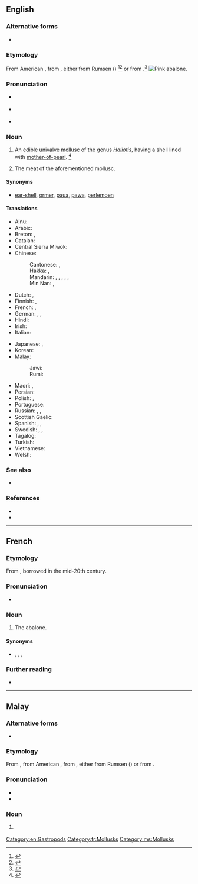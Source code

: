 {{also|Abalone}}
==English==
{{was wotd|2006|December|30}}

===Alternative forms===
* {{l|en|avalone}} {{qualifier|obsolete}}

===Etymology===
From American {{etyl|es|en}} {{m|es|abulón}}, from {{etyl|es|en}} {{m|es|aulone}}, either from Rumsen ({{etyl|css|en}}) {{m|css|aulun|aūlun|red abalone}}<ref>{{R:Dictionary.com}}</ref><ref>{{R:Merriam Webster Online}}</ref> or from {{etyl|shh|en}} {{m|shh|aulun|aūlun|red abalone}}.<ref>{{R:SOED5|page=2}}</ref>
[[Image:Pinkabalone_300.jpg|thumb|right|Pink abalone.]]

===Pronunciation===
* {{a|RP}} {{IPA|/æb.əˈləʊ.ni/|lang=en}}
* {{a|GenAm}} {{IPA|/æb.əˈloʊ.ni/|lang=en}}
* {{audio|en-us-abalone.ogg|Audio (US)|lang=en}}

===Noun===
{{en-noun|-|s}}

# {{lb|en|North America|Australia}} An edible [[univalve]] [[mollusc]] of the genus ''[[Haliotis]]'', having a shell lined with [[mother-of-pearl]]. {{defdate|from mid-19th century}}<ref>{{R:SOED5|page=1}}</ref>
# {{lb|en|North America|Australia}} The meat of the aforementioned mollusc. {{defdate|from mid-19th century}}

====Synonyms====
* {{qualifier|UK}} [[ear-shell]], {{qualifier|Guernsey}} [[ormer]], {{qualifier|New Zealand}} [[paua]], [[pawa]], {{qualifier|South Africa}} [[perlemoen]]

====Translations====
{{trans-top|edible univalve mollusc}}
* Ainu: {{t|ain|アィペ}}
* Arabic: {{t|ar|أُذُن اَلْبَحْر|f}}
* Breton: {{t-check|br|ourmel}}, {{qualifier|collective noun}} {{t+check|br|ourmelenn|f}}
* Catalan: {{t|ca|orella de mar|f}}
* Central Sierra Miwok: {{t|csm|hásˑyny-}}
* Chinese:
*: Cantonese: {{t|yue|鮑魚}}, {{t|yue|鲍鱼|tr=baau1 jyu4-2}}
*: Hakka: {{t|hak|鮑魚}}, {{t|hak|鲍鱼|tr=pâu-ǹg}}
*: Mandarin: {{t+|cmn|鮑魚}}, {{t+|cmn|鲍鱼|tr=bàoyú}}, {{t+|cmn|石決明}}, {{t+|cmn|石决明|tr=shíjuémíng}}, {{t+|cmn|鰒魚}}, {{t+|cmn|鳆鱼|tr=fùyú}} {{qualifier|archaic}}
*: Min Nan: {{t|nan|鮑魚}}, {{t|nan|鲍鱼|tr=pau-hî, pau-hû}}
* Dutch: {{t|nl|zeeoor}}, {{t|nl|abalone|m}}
* Finnish: {{t+|fi|merikorva}}, {{t+|fi|abaloni}}
* French: {{t+|fr|ormeau|m}}, {{t+|fr|haliotide|f}}
* German: {{t+|de|Abalone|f}}, {{t|de|Meerohr|n}}, {{t+|de|Seeohr|n}}
* Hindi: {{t|hi|कर्णशुक्ति|f}}
* Irish: {{t|ga|cluas mhara|f}}
* Italian: {{t|it|abalone}}
{{trans-mid}}
* Japanese: {{t+|ja|鮑|tr=[[あわび]], awabi}}, {{t|ja|アワビ|tr=awabi}}
* Korean: {{t+|ko|전복}}
* Malay:
*: Jawi: {{t|ms|ابالوني}}
*: Rumi: {{t+|ms|abalone}}
* Maori: {{t|mi|pāua}}, {{t|mi|marapeka}}
* Persian: {{t|fa|گوش دریا|tr=guš daryā}}
* Polish: {{t|pl|słuchotka|f}}, {{t|pl|ucho morskie|n}}
* Portuguese: {{t+|pt|haliote|m}}
* Russian: {{t|ru|абало́н|m}}, {{t|ru|галио́тис|m}}, {{t|ru|морско́е у́шко|n}}
* Scottish Gaelic: {{t|gd|cluas-mhara|f}}
* Spanish: {{t|es|oreja de mar|f}}, {{t+|es|abulón|m}}, {{t+|es|loco|m}}
* Swedish: {{t+|sv|havsöra}}, {{t|sv|abalone}}, {{t+|sv|öronsnäcka|c}}
* Tagalog: {{t|tl|kabibing-tainga}}
* Turkish: {{t+|tr|denizkulağı}}
* Vietnamese: {{t|vi|bào ngư}}
* Welsh: {{t|cy|clust fôr|f}}
{{trans-bottom}}

===See also===
* {{l|en|paua}} {{pos_n}}

===References===
<references/>
{{wikisource1911Enc|Abalone}}
* {{pedialite|Abalone}}
* {{R:OneLook}}

[[Category:en:Gastropods]]

----

==French==

===Etymology===
From {{etyl|en|fr}}, borrowed in the mid-20th century.

===Pronunciation===
* {{fr-IPA}}

===Noun===
{{fr-noun|m}}

# {{lb|fr|gastronomy|uncommon}} The abalone.

====Synonyms====
* {{sense|more usual terms for "abalone"}} {{l|fr|ormeau}}, {{l|fr|haliotis}}, {{l|fr|haliotide}}, {{l|fr|oreille de mer}}

===Further reading===
* {{R:TLFi}}

[[Category:fr:Mollusks]]

----

==Malay==

===Alternative forms===
* {{l|ms|ابالوني|sc=Arab}}

===Etymology===
From {{etyl|en|ms}} {{m|en|abalone}}, from American {{etyl|es|ms}} {{m|es|abulón}}, from {{etyl|es|ms}} {{m|es|aulone}}, either from Rumsen ({{etyl|css|ms}}) {{m|css|aulun|aūlun|red abalone}} or from {{etyl|shh|ms}} {{m|shh|aulun|aūlun|red abalone}}.

===Pronunciation===
* {{IPA|[abalone]|lang=ms}}
* {{rhymes|ne|e|lang=ms}}

===Noun===
{{head|ms|noun|Jawi spelling|ابالوني|plural|abalone-abalone}}

# {{l|en|abalone}} {{gloss|edible univalve mollusc}}

[[Category:ms:Mollusks]]